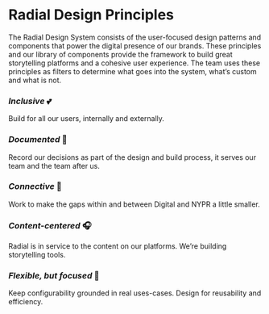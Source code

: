 
<Meta title="Foundations/Principles" />


# Radial Design Principles

The Radial Design System consists of the user-focused design patterns and components that power the digital presence of our brands. These principles and our library of components provide the framework to build great storytelling platforms and a cohesive user experience. The team uses these principles as filters to determine what goes into the system, what’s custom and what is not.


### _Inclusive_ 💕

Build for all our users, internally and externally.

### _Documented_ 📝

Record our decisions as part of the design and build process, it serves our team and the team after us.

### _Connective_ 🤝

Work to make the gaps within and between Digital and NYPR a little smaller.

### _Content-centered_ 🎧

Radial is in service to the content on our platforms. We’re building storytelling tools.

### _Flexible, but focused_ 🤺

Keep configurability grounded in real uses-cases. Design for reusability and efficiency.
